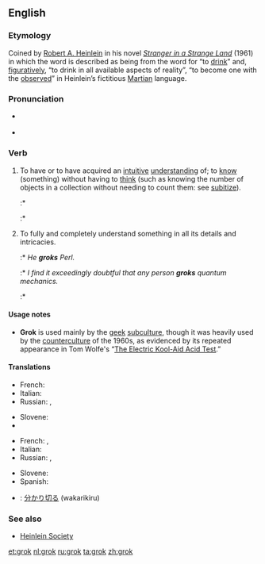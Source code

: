 ==English==

===Etymology===
Coined by [[w:Robert A. Heinlein|Robert A. Heinlein]] in his novel ''[[w:Stranger in a Strange Land|Stranger in a Strange Land]]'' (1961) in which the word is described as being from the word for “to [[drink]]” and, [[figuratively]], “to drink in all available aspects of reality”, “to become one with the [[observe]]d” in Heinlein’s fictitious [[Martian]] language.

===Pronunciation===
* {{a|UK}} {{IPA|/ˈɡɹɒk/}}
* {{a|US}} {{IPA|/ˈɡɹɑk/}}

===Verb===
{{en-verb|grok|k|ing}}

# {{transitive|slang}} To have or to have acquired an [[intuitive]] [[understanding]] of; to [[know]] (something) without having to [[think]] (such as knowing the number of objects in a collection without needing to count them: see [[subitize]]).
#:* {{quote-book
 |year=1961
 |year_published=
 |edition=
 |editor=
 |author=Robert A. Heinlein
 |title=Stranger in a Strange Land
 |chapter=
 |url=
 |genre=
 |publisher=
 |isbn=
 |page=107
 |passage=I do not '''grok''' all fullness of what I read. In the history written by Master William Shakespeare I found myself full of happiness at the death of Romeo. Then I read on and learned that he had discorporated too soon – or so I thought I '''grokked'''. Why?
}}
#:* {{quote-magazine
 |date=
 |year=2008
 |month=Dec
 |first=
 |last=
 |author=Leslie Anthony
 |coauthors=
 |title=Running from Babylon
 |volume=61
 |issue=4
 |page=116
 |magazine=Skiing
 |publisher=
 |issn=
 |url=
 |passage=He freely plucks notions and verbiage from science fiction to describe everything from mountain-related undertakings to political subterfuge – like "'''grok'''", a term from Robert Heinlein's Stranger in a Strange Land, to denote intuitive understanding. 
}}
# {{transitive|slang}} To fully and completely understand something in all its details and intricacies.
#:* ''He '''groks''' Perl.''
#:* ''I find it exceedingly doubtful that any person '''groks''' quantum mechanics.''
#:* {{quote-magazine
 |date=
 |year=2008
 |month=August
 |first=
 |last=
 |author=Stanley Bing
 |coauthors=
 |title=New Help for Hodads
 |volume=158
 |issue=3
 |page=152
 |magazine=Fortune
 |publisher=
 |issn=
 |url=
 |passage=Today we take a few moments to help you '''grok''' some of the ways that victims of TU can up their hipness – if we may use that term without being considered old school.
}}

====Usage notes====
* '''Grok''' is used mainly by the [[geek]] [[subculture]], though it was heavily used by the [[counterculture]] of the 1960s, as evidenced by its repeated appearance in Tom Wolfe's “[[w:The Electric Kool-Aid Acid Test|The Electric Kool-Aid Acid Test]].”

====Translations====
{{trans-top|to have an intuitive understanding}}
* French: {{t|fr|gnoquer}}
* Italian: {{t-|it|groccare}}
* Russian: {{t|ru|грокать|tr=grókat'}} {{impf}}, {{t+|ru|грокнуть|tr=gróknut'}} {{pf.}}
{{trans-mid}}
* Slovene: {{t+|sl|gročiti}}
* {{trreq|es}}
{{trans-bottom}}

{{trans-top|to fully understand}}
* French: {{t|fr|capter}}, {{t|fr|piger}}
* Italian: {{t-|it|groccare}}
* Russian: {{t|ru|грокать|tr=grókat'}} {{impf}}, {{t+|ru|грокнуть|tr=gróknut'}} {{pf.}}
{{trans-mid}}
* Slovene: {{t+|sl|gročiti}}
* Spanish: {{t|es|pilotar}}
{{trans-bottom}}

{{checktrans-top}}
* {{ttbc|ja}}: [[分かり切る]] (wakarikiru)
{{trans-bottom}}

===See also===
{{projectlinks
|wikipedia}}
* [http://www.heinleinsociety.org/ Heinlein Society]

[[et:grok]]
[[nl:grok]]
[[ru:grok]]
[[ta:grok]]
[[zh:grok]]